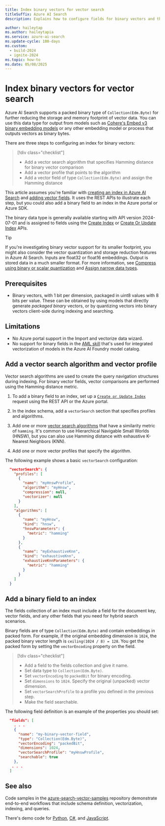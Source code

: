 ```yaml
---
title: Index binary vectors for vector search
titleSuffix: Azure AI Search
description: Explains how to configure fields for binary vectors and the vector search configuration for querying the fields.

author: haileytap
ms.author: haileytapia
ms.service: azure-ai-search
ms.update-cycle: 180-days
ms.custom:
  - build-2024
  - ignite-2024
ms.topic: how-to
ms.date: 05/08/2025
---
```


# Index binary vectors for vector search

Azure AI Search supports a packed binary type of `Collection(Edm.Byte)` for further reducing the storage and memory footprint of vector data. You can use this data type for output from models such as [Cohere's Embed v3 binary embedding models](https://cohere.com/blog/introducing-embed-v3) or any other embedding model or process that outputs vectors as binary bytes.

There are three steps to configuring an index for binary vectors:

> [!div class="checklist"]
> + Add a vector search algorithm that specifies Hamming distance for binary vector comparison
> + Add a vector profile that points to the algorithm
> + Add a vector field of type `Collection(Edm.Byte)` and assign the Hamming distance

This article assumes you're familiar with [creating an index in Azure AI Search](search-how-to-create-search-index.md) and [adding vector fields](vector-search-how-to-create-index.md). It uses the REST APIs to illustrate each step, but you could also add a binary field to an index in the Azure portal or Azure SDK.

The binary data type is generally available starting with API version 2024-07-01 and is assigned to fields using the [Create Index](/rest/api/searchservice/indexes/create) or [Create Or Update Index](/rest/api/searchservice/indexes/create-or-update) APIs.

> [!TIP]
> If you're investigating binary vector support for its smaller footprint, you might also consider the vector quantization and storage reduction features in Azure AI Search. Inputs are float32 or float16 embeddings. Output is stored data in a much smaller format. For more information, see [Compress using binary or scalar quantization](vector-search-how-to-quantization.md) and [Assign narrow data types](vector-search-how-to-assign-narrow-data-types.md).

## Prerequisites

+ Binary vectors, with 1 bit per dimension, packaged in uint8 values with 8 bits per value. These can be obtained by using models that directly generate *packaged binary* vectors, or by quantizing vectors into binary vectors client-side during indexing and searching.

## Limitations

+ No Azure portal support in the Import and vectorize data wizard.
+ No support for binary fields in the [AML skill](cognitive-search-aml-skill.md) that's used for integrated vectorization of models in the Azure AI Foundry model catalog.

## Add a vector search algorithm and vector profile

Vector search algorithms are used to create the query navigation structures during indexing. For binary vector fields, vector comparisons are performed using the Hamming distance metric. 

1. To add a binary field to an index, set up a [`Create or Update Index`](/rest/api/searchservice/indexes/create-or-update?view=rest-searchservice-2024-07-01&preserve-view=true) request using the REST API or the Azure portal.

1. In the index schema, add a `vectorSearch` section that specifies profiles and algorithms.

1. Add one or more [vector search algorithms](vector-search-ranking.md) that have a similarity metric of `hamming`. It's common to use Hierarchical Navigable Small Worlds (HNSW), but you can also use Hamming distance with exhaustive K-Nearest Neighbors (KNN).

1. Add one or more vector profiles that specify the algorithm.

The following example shows a basic `vectorSearch` configuration:

```json
  "vectorSearch": { 
    "profiles": [ 
      { 
        "name": "myHnswProfile", 
        "algorithm": "myHnsw", 
        "compression": null, 
        "vectorizer": null 
      } 
    ], 
    "algorithms": [ 
      { 
        "name": "myHnsw", 
        "kind": "hnsw", 
        "hnswParameters": { 
          "metric": "hamming" 
        } 
      }, 
      { 
        "name": "myExhaustiveKnn", 
        "kind": "exhaustiveKnn", 
        "exhaustiveKnnParameters": { 
          "metric": "hamming" 
        } 
      } 
    ] 
  }
```

## Add a binary field to an index

The fields collection of an index must include a field for the document key, vector fields, and any other fields that you need for hybrid search scenarios.

Binary fields are of type `Collection(Edm.Byte)` and contain embeddings in packed form. For example, if the original embedding dimension is `1024`, the packed binary vector length is `ceiling(1024 / 8) = 128`. You get the packed form by setting the `vectorEncoding` property on the field.

> [!div class="checklist"]
> + Add a field to the fields collection and give it name.
> + Set data type to `Collection(Edm.Byte)`.
> + Set `vectorEncoding` to `packedBit` for binary encoding. 
> + Set `dimensions` to `1024`. Specify the original (unpacked) vector dimension.
> + Set `vectorSearchProfile` to a profile you defined in the previous step.
> + Make the field searchable.

The following field definition is an example of the properties you should set:

```json
  "fields": [ 
    . . . 
    { 
      "name": "my-binary-vector-field", 
      "type": "Collection(Edm.Byte)", 
      "vectorEncoding": "packedBit", 
      "dimensions": 1024, 
      "vectorSearchProfile": "myHnswProfile",
      "searchable": true
    },
   . . . 
  ]
```

## See also

Code samples in the [azure-search-vector-samples](https://github.com/Azure/azure-search-vector-samples) repository demonstrate end-to-end workflows that include schema definition, vectorization, indexing, and queries.

There's demo code for [Python](https://github.com/Azure/azure-search-vector-samples/tree/main/demo-python), [C#](https://github.com/Azure/azure-search-vector-samples/tree/main/demo-dotnet), and [JavaScript](https://github.com/Azure/azure-search-vector-samples/tree/main/demo-javascript).
